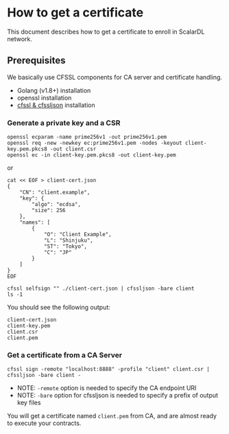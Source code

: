 # How to get a certificate

This document describes how to get a certificate to enroll in ScalarDL network.

## Prerequisites

We basically use CFSSL components for CA server and certificate handling.

- Golang (v1.8+) installation
- openssl installation
- [cfssl & cfssljson](https://github.com/cloudflare/cfssl) installation

### Generate a private key and a CSR

```console
openssl ecparam -name prime256v1 -out prime256v1.pem
openssl req -new -newkey ec:prime256v1.pem -nodes -keyout client-key.pem.pkcs8 -out client.csr
openssl ec -in client-key.pem.pkcs8 -out client-key.pem
```

or

```console
cat << EOF > client-cert.json
{
    "CN": "client.example",
    "key": {
        "algo": "ecdsa",
        "size": 256
    },
    "names": [
        {
            "O": "Client Example",
            "L": "Shinjuku",
            "ST": "Tokyo",
            "C": "JP"
        }
    ]
}
EOF

cfssl selfsign "" ./client-cert.json | cfssljson -bare client
ls -1
```

You should see the following output:

```console
client-cert.json
client-key.pem
client.csr
client.pem
```

### Get a certificate from a CA Server

```
cfssl sign -remote "localhost:8888" -profile "client" client.csr | cfssljson -bare client -
```
- NOTE: `-remote` option is needed to specify the CA endpoint URI
- NOTE: `-bare` option for cfssljson is needed to specify a prefix of output key files

You will get a certificate named `client.pem` from CA, and are almost ready to execute your contracts.

